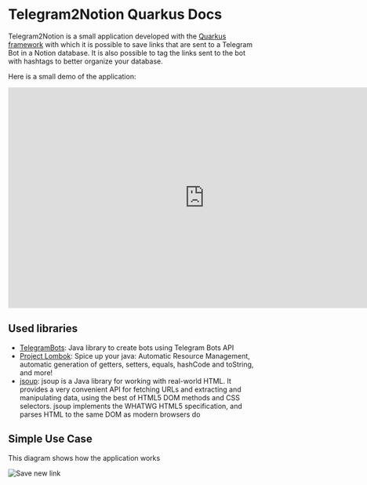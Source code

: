 # Telegram2Notion Quarkus Docs

Telegram2Notion is a small application developed with the [Quarkus framework](https://quarkus.io/) with which it is possible to save links that are sent to a Telegram Bot in a Notion database. It is also possible to tag the links sent to the bot with hashtags to better organize your database.

Here is a small demo of the application:

<iframe src="https://player.vimeo.com/video/763926082?h=2424669c9f" width="800" height="450" frameborder="0" allow="autoplay; fullscreen" allowfullscreen></iframe>

## Used libraries

- [TelegramBots](https://github.com/rubenlagus/TelegramBots): Java library to create bots using Telegram Bots API
- [Project Lombok](https://projectlombok.org/): Spice up your java: Automatic Resource Management, automatic generation of getters, setters, equals, hashCode and toString, and more!
- [jsoup](https://jsoup.org/): jsoup is a Java library for working with real-world HTML. It provides a very convenient API for fetching URLs and extracting and manipulating data, using the best of HTML5 DOM methods and CSS selectors. jsoup implements the WHATWG HTML5 specification, and parses HTML to the same DOM as modern browsers do

## Simple Use Case

This diagram shows how the application works

![Save new link](images/configuration/new-link-to-save.jpg "Save new link")